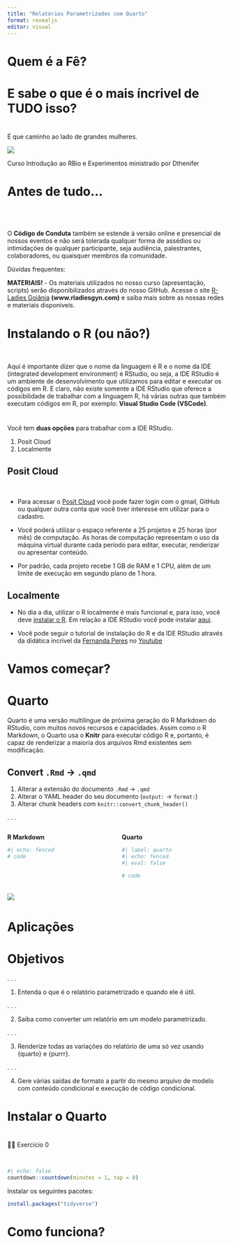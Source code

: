 ```yaml
---
title: "Relatórios Parametrizados com Quarto"
format: revealjs
editor: visual
---
```


# Quem é a Fê?

# E sabe o que é o mais íncrivel de TUDO isso?

#  {background-color="#B048A2"}

É que caminho ao lado de grandes mulheres.

![](img/turma_RLadiesgyn.jpg)

::: footer
Curso Introdução ao RBio e Experimentos ministrado por Dthenifer
:::

# Antes de tudo...

# 

<br>

O **Código de Conduta** também se estende à versão online e presencial de nossos eventos e não será tolerada qualquer forma de assédios ou intimidações de qualquer participante, seja audiência, palestrantes, colaboradores, ou quaisquer membros da comunidade.

::: fragment
Dúvidas frequentes:

**MATERIAIS!** - Os materiais utilizados no nosso curso (apresentação, scripts) serão disponibilizados através do nosso GitHub. Acesse o site [R-Ladies Goiânia](https://www.rladiesgyn.com/) **(www.rladiesgyn.com)** e saiba mais sobre as nossas redes e materiais disponíveis.
:::

# Instalando o R (ou não?)

<br>

Aqui é importante dizer que o nome da linguagem é R e o nome da IDE (integrated development environment) é RStudio, ou seja, a IDE RStudio é um ambiente de desenvolvimento que utilizamos para editar e executar os códigos em R. E claro, não existe somente a IDE RStudio que oferece a possibilidade de trabalhar com a linguagem R, há várias outras que também executam códigos em R, por exemplo: **Visual Studio Code (VSCode)**.

#

Você tem **duas opções** para trabalhar com a IDE RStudio.

1.  Posit Cloud
2.  Localmente

## Posit Cloud

<br>

-   Para acessar o [Posit Cloud](https://posit.cloud/) você pode fazer login com o gmail, GitHub ou qualquer outra conta que você tiver interesse em utilizar para o cadastro.

-   Você poderá utilizar o espaço referente a 25 projetos e 25 horas (por mês) de computação. As horas de computação representam o uso da máquina virtual durante cada período para editar, executar, renderizar ou apresentar conteúdo.

-   Por padrão, cada projeto recebe 1 GB de RAM e 1 CPU, além de um limite de execução em segundo plano de 1 hora.

## Localmente

-   No dia a dia, utilizar o R localmente é mais funcional e, para isso, você deve [instalar o R](https://posit.co/download/rstudio-desktop/). Em relação a IDE RStudio você pode instalar [aqui](https://posit.co/download/rstudio-desktop/).

-   Você pode seguir o tutorial de instalação do R e da IDE RStudio através da didática incrível da [Fernanda Peres](https://fernandafperes.com.br/) no [Youtube](https://youtu.be/WVogdSlk7gY?si=5IdaVHMgisEY3MZG)

# Vamos começar?

# Quarto

Quarto é uma versão multilíngue de próxima geração do R Markdown do RStudio, com muitos novos recursos e capacidades. Assim como o R Markdown, o Quarto usa o **Knitr** para executar código R e, portanto, é capaz de renderizar a maioria dos arquivos Rmd existentes sem modificação.

## Convert `.Rmd` → `.qmd`

1.  Alterar a extensão do documento `.Rmd` → `.qmd`
2.  Alterar o YAML header do seu documento (`output:` → `format:`)
3.  Alterar chunk headers com `knitr::convert_chunk_header()`

. . .

::: columns
::: {.column width="50%"}
**R Markdown**

```r
#| echo: fenced
# code
```
:::

::: {.column width="50%"}
**Quarto**

```r
#| label: quarto
#| echo: fenced
#| eval: false

# code
```
:::
:::

# 

![](img/imagem5.png){.fragment fragment-index="1" fig-alt="A schematic representing rendering of Quarto documents from .qmd, to knitr or jupyter, to plain text markdown, then converted by pandoc into any number of output types including html, PDF, or Word document." fig-align="center" style="margin-top:-1.5em;margin-bottom:-1em"}

# Aplicações 









# Objetivos

. . .

1. Entenda o que é o relatório parametrizado e quando ele é útil.

. . .

2. Saiba como converter um relatório em um modelo parametrizado.

. . .

3. Renderize todas as variações do relatório de uma só vez usando {quarto} e {purrr}.

. . .

4. Gere várias saídas de formato a partir do mesmo arquivo de modelo com conteúdo condicional e execução de código condicional.


# Instalar o Quarto

# {background-color="#B048A2"} 

💪🏼 Exercício 0 

<br>

```r
#| echo: false
countdown::countdown(minutes = 1, top = 0)
```

Instalar os seguintes pacotes:

```r
install.packages("tidyverse")
```





# Como funciona?